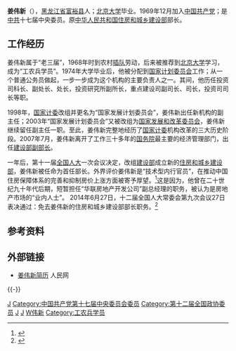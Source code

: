 {{Infobox_officeholder
| name = 姜伟新
| image name =
| width = 
| now = [[中华人民共和国住房和城乡建设部|住房和城乡建设部]]部长
| term_start = 2008年3月17日
| term_end = 2014年6月27日
| premier = [[溫家寶|溫家寶]]<br>[[李克強|李克強]]
| predecessor = [[汪光燾|汪光燾]]（[[中华人民共和国建设部|建设部]]部长）
| successor = [[陳政高|陳政高]]
| sex = 男
| different name =
| party = {{CPC}}
| Native place = [[黑龙江省|黑省]][[富裕县|富裕]]
| date of birth = {{birth year and age|1949|1}}
| place of birth = [[File:Flag_of_the_Chinese_Communist_Party.svg|22px]] [[中国共产党革命根据地|中共蘇區]][[嫩江省_(解放區)|嫩江省]][[富裕县|富裕县]]
| date of death = 
| place of death = 
| nationality = {{PRC}}
| spouse = 
| relatives = 
| educate = 
*[[北京大学|北京大学]]毕业
| past = 
*<span style="color: blue;">[[国家发展和改革委员会|国家发展和改革委员会]]副主任<br>(2003年3月–2007年7月)</span>
*<span style="color: blue;">[[中华人民共和国建设部|中华人民共和国建设部]]副部长<br>(2007年7月–2008年3月)</span>
*<span style="color: blue;">[[中华人民共和国住房和城乡建设部|中华人民共和国住房和城乡建设部]]部长<br>(2008年3月至2014年6月)</span>
| work =
}}
'''姜伟新'''（{{bd|1949年|1月|catIdx=Jiang,姜}}），[[黑龙江省|黑龙江省]][[富裕县|富裕县]]人；[[北京大学|北京大学]]毕业。1969年12月加入[[中国共产党|中国共产党]]；是[[中共|中共]]十七届中央委员。原[[中华人民共和国住房和城乡建设部|中华人民共和国住房和城乡建设部]]部长。

== 工作经历 ==
姜伟新属于“老三届”，1968年时到农村[[插队落户|插队]]劳动，后来被推荐到[[北京大学|北京大学]]学习，成为“工农兵学员”。1974年大学毕业后，他被分配到[[国家计划委员会|国家计划委员会]]工作；从一个普通公务员做起，一步一步成为这个机构的主要负责人之一。其间，他历任投资司科长、副处长、处长，投资研究所副所长，重点建设司副司长、司长，投资司司长等职。

1998年，[[国家计委|国家计委]]改组并更名为“国家发展计划委员会”，姜伟新出任新机构的副主任；2003年“国家发展计划委员会”又被改组为[[国家发展和改革委员会|国家发展和改革委员会]]，姜伟新继续留任副主任一职。至此，姜伟新完整地经历了[[国家计委|国家计委]]机构改革的三大历史阶段。2007年7月，姜伟新离开了工作三十多年的[[中华人民共和国国务院|国务院]]最主要的经济管理部门，出任[[中华人民共和国建设部|建设部副部长]]。

一年后，第十一届[[全国人大|全国人大]]一次会议决定，改组[[中华人民共和国建设部|建设部]]成立新的[[中华人民共和国住房和城乡建设部|住房和城乡建设部]]，姜伟新被任命为首任部长。外界评价姜伟新是“技术型内行官员”，在推动中国住房保障体系的完善和抑制房价上涨方面被寄予厚望。<ref>{{Cite web |url=http://news.xinhuanet.com/misc/2008-03/18/content_7812009.htm |title=存档副本 |accessdate=2008-04-06 |archive-date=2008-03-22 |archive-url=https://web.archive.org/web/20080322113503/http://news.xinhuanet.com/misc/2008-03/18/content_7812009.htm |dead-url=no }}</ref>这是因为，他曾在二十世纪九十年代后期，短暂担任“华联房地产开发公司”副总经理的职务，被认为是房地产市场的“业内人士”。
2014年6月27日，十二届全国人大常委会第九次会议27日表决通过：免去姜伟新的住房和城乡建设部部长职务。<ref>{{Cite web |url=http://cn.reuters.com/article/chinaNews/idCNKBS0F205820140627 |title=存档副本 |accessdate=2014-06-27 |archive-date=2014-06-29 |archive-url=https://web.archive.org/web/20140629052753/http://cn.reuters.com/article/chinaNews/idCNKBS0F205820140627 |dead-url=no }}</ref>

==参考资料==
{{reflist}}

==外部链接==
* [http://politics.people.com.cn/GB/shizheng/252/9667/9683/7010924.html 姜伟新简历]{{Wayback|url=http://politics.people.com.cn/GB/shizheng/252/9667/9683/7010924.html |date=20100131211554 }} 人民网

{{-}}
{{start box}}
{{s-gov|prc}}
{{s-before|[[汪光焘|汪光焘]]|（[[中华人民共和国建设部|建设部]]部长）}}
{{s-title|[[中华人民共和国住房和城乡建设部|中华人民共和国住房和城乡建设部]]部长|2008年3月－2014年6月}}
{{s-after|[[陳政高|陳政高]]}}
{{end box}}

{{第11届国务院}}
{{第12届国务院}}
{{中华人民共和国住房和城乡建设部部长}}

[[Category:中华人民共和国住房和城乡建设部部长|J]]
[[Category:中国共产党第十七届中央委员会委员|Category:中国共产党第十七届中央委员会委员]]
[[Category:第十二届全国政协委员|Category:第十二届全国政协委员]]
[[Category:北京大学校友|J]]
[[Category:富裕人|J]]
[[Category:姜姓|W伟新]]
[[Category:工农兵学员|Category:工农兵学员]]